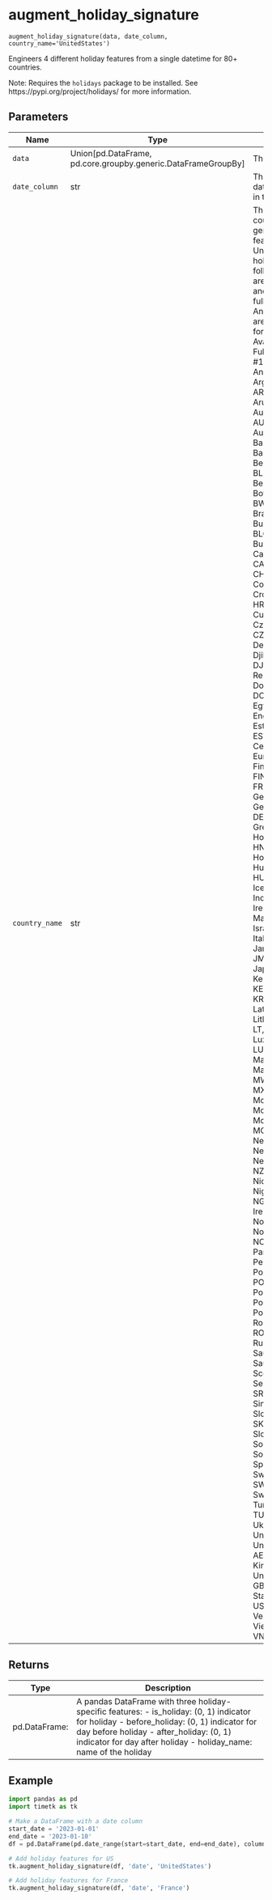 # augment_holiday_signature { #timetk.augment_holiday_signature }

`augment_holiday_signature(data, date_column, country_name='UnitedStates')`

Engineers 4 different holiday features from a single datetime for 80+ countries.

Note: Requires the `holidays` package to be installed. See https://pypi.org/project/holidays/ for more information.

## Parameters

| Name           | Type                                                            | Description                                                                                                                                                                                                                                                                                                                                                                                                                                                                                                                                                                                                                                                                                                                                                                                                                                                                                                                                                                                                                                                                                                                                                                                                                                                                                                                                                                                                                                                                                                                                                                                                                                                                                                                                                                                                                                                                                                                                                                                                                                                                                                                                                                                                                                                                                                                                                                                                                                                                                                                                                                                                                                                                                                                                                                                                                                                                                                                                                                                                                                                                                                                                                                                                                                                                                                                                                                                                                                                                                                                                                                                                                                                                                                                                                                                                                                                                                                                                                                                                                                                                                                                                                                                                                                                                                                                                                                                                                                                                                                                                                                                                                                                                                                                                                                                                                                                                                                                                                                                                                                                                                                                                                                                                                                                      | Default          |
|----------------|-----------------------------------------------------------------|------------------------------------------------------------------------------------------------------------------------------------------------------------------------------------------------------------------------------------------------------------------------------------------------------------------------------------------------------------------------------------------------------------------------------------------------------------------------------------------------------------------------------------------------------------------------------------------------------------------------------------------------------------------------------------------------------------------------------------------------------------------------------------------------------------------------------------------------------------------------------------------------------------------------------------------------------------------------------------------------------------------------------------------------------------------------------------------------------------------------------------------------------------------------------------------------------------------------------------------------------------------------------------------------------------------------------------------------------------------------------------------------------------------------------------------------------------------------------------------------------------------------------------------------------------------------------------------------------------------------------------------------------------------------------------------------------------------------------------------------------------------------------------------------------------------------------------------------------------------------------------------------------------------------------------------------------------------------------------------------------------------------------------------------------------------------------------------------------------------------------------------------------------------------------------------------------------------------------------------------------------------------------------------------------------------------------------------------------------------------------------------------------------------------------------------------------------------------------------------------------------------------------------------------------------------------------------------------------------------------------------------------------------------------------------------------------------------------------------------------------------------------------------------------------------------------------------------------------------------------------------------------------------------------------------------------------------------------------------------------------------------------------------------------------------------------------------------------------------------------------------------------------------------------------------------------------------------------------------------------------------------------------------------------------------------------------------------------------------------------------------------------------------------------------------------------------------------------------------------------------------------------------------------------------------------------------------------------------------------------------------------------------------------------------------------------------------------------------------------------------------------------------------------------------------------------------------------------------------------------------------------------------------------------------------------------------------------------------------------------------------------------------------------------------------------------------------------------------------------------------------------------------------------------------------------------------------------------------------------------------------------------------------------------------------------------------------------------------------------------------------------------------------------------------------------------------------------------------------------------------------------------------------------------------------------------------------------------------------------------------------------------------------------------------------------------------------------------------------------------------------------------------------------------------------------------------------------------------------------------------------------------------------------------------------------------------------------------------------------------------------------------------------------------------------------------------------------------------------------------------------------------------------------------------------------------------------------------------------------------------------------|------------------|
| `data`         | Union\[pd.DataFrame, pd.core.groupby.generic.DataFrameGroupBy\] | The input DataFrame.                                                                                                                                                                                                                                                                                                                                                                                                                                                                                                                                                                                                                                                                                                                                                                                                                                                                                                                                                                                                                                                                                                                                                                                                                                                                                                                                                                                                                                                                                                                                                                                                                                                                                                                                                                                                                                                                                                                                                                                                                                                                                                                                                                                                                                                                                                                                                                                                                                                                                                                                                                                                                                                                                                                                                                                                                                                                                                                                                                                                                                                                                                                                                                                                                                                                                                                                                                                                                                                                                                                                                                                                                                                                                                                                                                                                                                                                                                                                                                                                                                                                                                                                                                                                                                                                                                                                                                                                                                                                                                                                                                                                                                                                                                                                                                                                                                                                                                                                                                                                                                                                                                                                                                                                                                             | _required_       |
| `date_column`  | str                                                             | The name of the datetime-like column in the DataFrame.                                                                                                                                                                                                                                                                                                                                                                                                                                                                                                                                                                                                                                                                                                                                                                                                                                                                                                                                                                                                                                                                                                                                                                                                                                                                                                                                                                                                                                                                                                                                                                                                                                                                                                                                                                                                                                                                                                                                                                                                                                                                                                                                                                                                                                                                                                                                                                                                                                                                                                                                                                                                                                                                                                                                                                                                                                                                                                                                                                                                                                                                                                                                                                                                                                                                                                                                                                                                                                                                                                                                                                                                                                                                                                                                                                                                                                                                                                                                                                                                                                                                                                                                                                                                                                                                                                                                                                                                                                                                                                                                                                                                                                                                                                                                                                                                                                                                                                                                                                                                                                                                                                                                                                                                           | _required_       |
| `country_name` | str                                                             | The name of the country for which to generate holiday features. Defaults to United States holidays, but the following countries are currently available and accessible by the full name or ISO code:      Any of the following are acceptable keys for `country_name`:      Available Countries:    Full Country, Abrv. #1,   #2,   #3     Angola:                 Angola,             AO,   AGO,      Argentina:              Argentina,          AR,   ARG,     Aruba:                  Aruba,              AW,   ABW,     Australia:              Australia,          AU,   AUS,      Austria:                Austria,            AT,   AUT,      Bangladesh:             Bangladesh,         BD,   BGD,     Belarus:                Belarus,            BY,   BLR,     Belgium:                Belgium,            BE,   BEL,     Botswana:               Botswana,           BW,   BWA,     Brazil:                 Brazil,             BR,   BRA,     Bulgaria:               Bulgaria,           BG,   BLG,     Burundi:                Burundi,            BI,   BDI,     Canada:                 Canada,             CA,   CAN,     Chile:                  Chile,              CL,   CHL,     Colombia:               Colombia,           CO,   COL,     Croatia:                Croatia,            HR,   HRV,     Curacao:                Curacao,            CW,   CUW,     Czechia:                Czechia,            CZ,   CZE,     Denmark:                Denmark,            DK,   DNK,     Djibouti:               Djibouti,           DJ,   DJI,     Dominican Republic:     DominicanRepublic,  DO,   DOM,     Egypt:                  Egypt,              EG,   EGY,     England:                England,     Estonia:                Estonia,            EE,   EST,     European Central Bank:  EuropeanCentralBank,     Finland:                Finland,            FI,   FIN,     France:                 France,             FR,   FRA,     Georgia:                Georgia,            GE,   GEO,     Germany:                Germany,            DE,   DEU,     Greece:                 Greece,             GR,   GRC,     Honduras:               Honduras,           HN,   HND,     Hong Kong:              HongKong,           HK,   HKG,     Hungary:                Hungary,            HU,   HUN,     Iceland:                Iceland,            IS,   ISL,     India:                  India,              IN,   IND,     Ireland:                Ireland,            IE,   IRL,     Isle Of Man:            IsleOfMan,     Israel:                 Israel,             IL,   ISR,     Italy:                  Italy,              IT,   ITA,     Jamaica:                Jamaica,            JM,   JAM,     Japan:                  Japan,              JP,   JPN,     Kenya:                  Kenya,              KE,   KEN,     Korea:                  Korea,              KR,   KOR,     Latvia:                 Latvia,             LV,   LVA,     Lithuania:              Lithuania,          LT,   LTU,     Luxembourg:             Luxembourg,         LU,   LUX,     Malaysia:               Malaysia,           MY,   MYS,     Malawi:                 Malawi,             MW,   MWI,     Mexico:                 Mexico,             MX,   MEX,     Morocco:                Morocco,            MA,   MOR,     Mozambique:             Mozambique,         MZ,   MOZ,     Netherlands:            Netherlands,        NL,   NLD,     NewZealand:             NewZealand,         NZ,   NZL,     Nicaragua:              Nicaragua,          NI,   NIC,     Nigeria:                Nigeria,            NG,   NGA,     Northern Ireland:       NorthernIreland,     Norway:                 Norway,             NO,   NOR,     Paraguay:               Paraguay,           PY,   PRY,     Peru:                   Peru,               PE,   PER,     Poland:                 Poland,             PL,   POL,     Portugal:               Portugal,           PT,   PRT,     Portugal Ext:           PortugalExt,        PTE,     Romania:                Romania,            RO,   ROU,     Russia:                 Russia,             RU,   RUS,     Saudi Arabia:           SaudiArabia,        SA,   SAU,     Scotland:               Scotland,     Serbia:                 Serbia,             RS,   SRB,     Singapore:              Singapore,          SG,   SGP,     Slovokia:               Slovokia,           SK,   SVK,     Slovenia:               Slovenia,           SI,   SVN,     South Africa:           SouthAfrica,        ZA,   ZAF,     Spain:                  Spain,              ES,   ESP,     Sweden:                 Sweden,             SE,   SWE,      Switzerland:            Switzerland,        CH,   CHE,     Turkey:                 Turkey,             TR,   TUR,     Ukraine:                Ukraine,            UA,   UKR,     United Arab Emirates:   UnitedArabEmirates, AE,   ARE,     United Kingdom:         UnitedKingdom,      GB,   GBR,   UK,     United States:          UnitedStates,       US,   USA,     Venezuela:              Venezuela,          YV,   VEN,     Vietnam:                Vietnam,            VN,   VNM,     Wales:                  Wales | `'UnitedStates'` |

## Returns

| Type          | Description                                                                                                                                                                                                                                               |
|---------------|-----------------------------------------------------------------------------------------------------------------------------------------------------------------------------------------------------------------------------------------------------------|
| pd.DataFrame: | A pandas DataFrame with three holiday-specific features: - is_holiday: (0, 1) indicator for holiday - before_holiday: (0, 1) indicator for day before holiday - after_holiday: (0, 1) indicator for day after holiday - holiday_name: name of the holiday |

## Example

```python
import pandas as pd
import timetk as tk

# Make a DataFrame with a date column
start_date = '2023-01-01'
end_date = '2023-01-10'
df = pd.DataFrame(pd.date_range(start=start_date, end=end_date), columns=['date'])

# Add holiday features for US
tk.augment_holiday_signature(df, 'date', 'UnitedStates')
```

```python
# Add holiday features for France
tk.augment_holiday_signature(df, 'date', 'France')
```